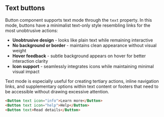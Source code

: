 ## Text buttons

Button component supports text mode through the `text` property. In this mode, buttons have a minimalist text-only style resembling links for the most unobtrusive actions:

- **Unobtrusive design** - looks like plain text while remaining interactive
- **No background or border** - maintains clean appearance without visual weight
- **Hover feedback** - subtle background appears on hover for better interaction clarity
- **Icon support** - seamlessly integrates icons while maintaining minimal visual impact

Text mode is especially useful for creating tertiary actions, inline navigation links, and supplementary options within text content or footers that need to be accessible without drawing excessive attention.

```html
<Button text icon="info">Learn more</Button>
<Button text icon="help">Help</Button>
<Button text>Read details</Button>
```
